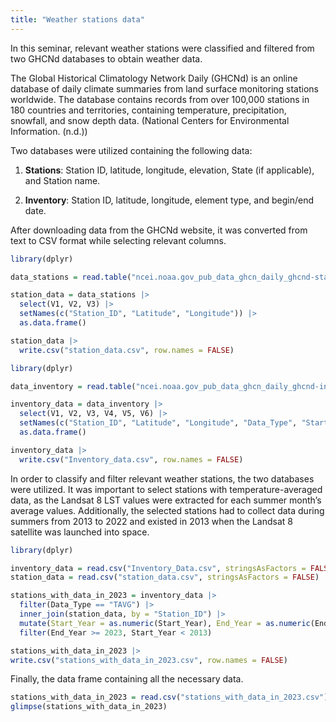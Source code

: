 ```yaml
---
title: "Weather stations data"
---
```


In this seminar, relevant weather stations were classified and filtered from two GHCNd databases to obtain weather data.

The Global Historical Climatology Network Daily (GHCNd) is an online database of daily climate summaries from land surface monitoring stations worldwide. The database contains records from over 100,000 stations in 180 countries and territories, containing temperature, precipitation, snowfall, and snow depth data. (National Centers for Environmental Information. (n.d.))

Two databases were utilized containing the following data:

1.  **Stations**: Station ID, latitude, longitude, elevation, State (if applicable), and Station name.

2.  **Inventory**: Station ID, latitude, longitude, element type, and begin/end date.

After downloading data from the GHCNd website, it was converted from text to CSV format while selecting relevant columns.

```r
library(dplyr)

data_stations = read.table("ncei.noaa.gov_pub_data_ghcn_daily_ghcnd-stations.txt", header = FALSE, fill = TRUE, stringsAsFactors = FALSE)

station_data = data_stations |>
  select(V1, V2, V3) |>
  setNames(c("Station_ID", "Latitude", "Longitude")) |>
  as.data.frame()

station_data |>
  write.csv("station_data.csv", row.names = FALSE)

```

```r
library(dplyr)

data_inventory = read.table("ncei.noaa.gov_pub_data_ghcn_daily_ghcnd-inventory.txt", stringsAsFactors = FALSE)

inventory_data = data_inventory |>
  select(V1, V2, V3, V4, V5, V6) |>
  setNames(c("Station_ID", "Latitude", "Longitude", "Data_Type", "Start_Year", "End_Year")) |>
  as.data.frame()

inventory_data |>
  write.csv("Inventory_data.csv", row.names = FALSE)

```

In order to classify and filter relevant weather stations, the two databases were utilized. It was important to select stations with temperature-averaged data, as the Landsat 8 LST values were extracted for each summer month's average values. Additionally, the selected stations had to collect data during summers from 2013 to 2022 and existed in 2013 when the Landsat 8 satellite was launched into space.

```r
library(dplyr)

inventory_data = read.csv("Inventory_Data.csv", stringsAsFactors = FALSE)
station_data = read.csv("station_data.csv", stringsAsFactors = FALSE)

stations_with_data_in_2023 = inventory_data |>
  filter(Data_Type == "TAVG") |>
  inner_join(station_data, by = "Station_ID") |>
  mutate(Start_Year = as.numeric(Start_Year), End_Year = as.numeric(End_Year)) |>
  filter(End_Year >= 2023, Start_Year < 2013)

stations_with_data_in_2023 |>
write.csv("stations_with_data_in_2023.csv", row.names = FALSE)

```

Finally, the data frame containing all the necessary data.

```r
stations_with_data_in_2023 = read.csv("stations_with_data_in_2023.csv")
glimpse(stations_with_data_in_2023)
```
